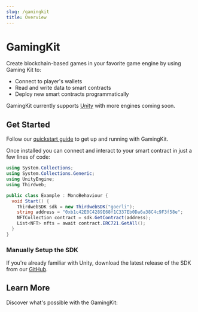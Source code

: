 ```yaml
---
slug: /gamingkit
title: Overview
---
```



# GamingKit

<div className="heroGrid" style={{ alignItems: "flex-start" }}>
  <div>
    <p style={{ marginTop: "8px" }}>
      Create blockchain-based games in your favorite game engine by using Gaming
      Kit to:
    </p>
    <ul>
      <li>Connect to player's wallets</li>
      <li>Read and write data to smart contracts</li>
      <li>Deploy new smart contracts programmatically</li>
    </ul>

  </div>
<div className="heroGridImageContainer">
  <YoutubeEmbed link={"https://www.youtube.com/embed/sEXCE21I2uw"} />
</div>
</div>

GamingKit currently supports [Unity](/unity) with
more engines coming soon.

## Get Started

Follow our [quickstart guide](/gamingkit/quickstart) to get up and running with GamingKit.

<div className="row" style={{ marginBottom: 12 }}>
  <div className="col col--12" style={{ padding: 8 }}>
    <QuickstartCard
      name="Quickstart: Get Started With The Unity SDK"
      link="/gamingkit/quickstart"
      image="/assets/icons/education.png"
    />
  </div>
</div>

Once installed you can connect and interact to your smart contract in just a few lines of code:

```csharp
using System.Collections;
using System.Collections.Generic;
using UnityEngine;
using Thirdweb;

public class Example : MonoBehaviour {
  void Start() {
    ThirdwebSDK sdk = new ThirdwebSDK("goerli");
    string address = "0xb1c42E0C4289E68f1C337Eb0Da6a38C4c9F3f58e";
    NFTCollection contract = sdk.GetContract(address);
    List<NFT> nfts = await contract.ERC721.GetAll();
  }
}
```

### Manually Setup the SDK

If you're already familiar with Unity, download the latest release of the SDK from our [GitHub](https://github.com/thirdweb-dev/unity-sdk/releases).

<div className="row">
  <div className="col col--12" style={{ padding: 8 }}>
    <QuickstartCard
      name="Download The Unity Package File"
      link="https://github.com/thirdweb-dev/unity-sdk/releases"
      image="/assets/languages/unity.webp"
    />
  </div>
</div>

## Learn More

Discover what&apos;s possible with the GamingKit:

<div className="row" style={{ marginTop: 24 }}>
  <div className="col col--6" style={{ padding: 8 }}>
    <QuickstartCard
      name="Airdrop Free-To-Own NFTs"
      link="https://blog.thirdweb.com/guides/airdrop-free-to-own-nfts-for-a-web3-game/"
      image="/assets/icons/deployment.png"
    />
  </div>
  <div className="col col--6" style={{ padding: 8 }}>
    <QuickstartCard
      name="Add A Connect Wallet Button"
      link="https://blog.thirdweb.com/guides/add-a-connect-wallet-button-in-a-unity-game/"
      image="/assets/icons/report.png"
    />
  </div>
  <div className="col col--6" style={{ padding: 8 }}>
    <QuickstartCard
      name="Create Burn-To-Redeem NFTs"
      link="https://blog.thirdweb.com/guides/sell-burn-to-redeem-nfts-in-unity/"
      image="/assets/icons/edition-drop.png"
    />
  </div>
  <div className="col col--6" style={{ padding: 8 }}>
    <QuickstartCard
      name="Sell ERC20 Tokens As In-Game Currency"
      link="https://blog.thirdweb.com/guides/sell-your-in-game-currency-for-crypto-in-unity/"
      image="/assets/icons/gamefi.png"
    />
  </div>
</div>

